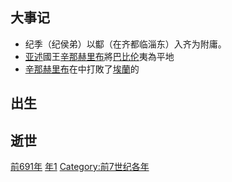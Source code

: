 {{Unreferenced|time=2021-10-18T04:41:21+00:00}}
{{yearTOC|-691|[[戊子|戊子年]]（[[生肖|虎年]]）；[[周莊王|周莊王]]六年；[[魯莊公|魯莊公]]三年；[[齊襄公|齊襄公]]七年；[[晉侯緡|晉侯緡]]十六年；[[曲沃武公|曲沃武公]]二十五年；[[秦武公|秦武公]]七年；[[楚武王|楚武王]]五十年；[[宋湣公|宋湣公]]元年；[[衛黔牟|衛黔牟]]六年；[[陳宣公|陳宣公]]二年；[[蔡哀侯|蔡哀侯]]四年；[[郑子婴|郑子婴]]三年；[[燕桓侯|燕桓侯]]七年；[[曹莊公|曹莊公]]十一年；[[杞靖公|杞靖公]]十三年}}
== 大事记 ==
*纪季（纪侯弟）以酅（在齐都临淄东）入齐为附庸。
*[[亚述|亚述]]國王[[辛那赫里布|辛那赫里布]]將[[巴比伦|巴比伦]]夷為平地
*[[辛那赫里布|辛那赫里布]]在{{link-en|哈魯勒戰役|Battle of Halule}}中打敗了[[埃蘭|埃蘭]]的{{link-en|洪班-努梅納|Humban-nimena}}

== 出生 ==


== 逝世 ==
{{Wikisource year mention}}



[[Category:前691年|]]
[[Category:前690年代|年1]]
[[Category:前7世纪各年|Category:前7世纪各年]]